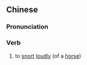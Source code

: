 {{also|嘶风}}
==Chinese==
{{zh-forms|s=嘶风}}

===Pronunciation===
{{zh-pron
|m=sīfēng
|cat=v
}}

===Verb===
{{zh-verb}}

# {{lb|zh|literary}} to [[snort]] [[loudly]] (of a [[horse]])